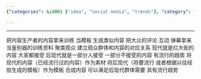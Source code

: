 ```yaml
---
{"categories": &id001 ["idea", "social media", "trends"], "category": "Content Creation", "date": "2022-06-11 03:39:31", "description": "This passage explores the evolving trends in VTubers, focusing on the use of existing popular content as templates to generate similar content. The article emphasizes the importance of audience feedback and clustering viewers to understand preferences and match them with appropriate content, ultimately aiming for a blend of modern and post-modern content that appeals to the evolving audience and stays ahead of trends.", "tags": *id001, "title": "现代 后现代 Vtuber 流行趋势"}

---
```


------
把内容生产者的内容拿来训练 当模板 生成类似内容
把大众的评论 互动 弹幕拿来当鉴别器的训练资料 聚类观众 建立观众群体和内容的对应关系
现代就是烂大街的内容 大家都接受
后现代就是一部分人接受 一部分不接受的内容 有流行的趋势
将现代的内容（已经流行过的内容）作为素材 将后现代（将要流行 或者根据以往经验生成的模板）作为模板 合成内容 可以满足后现代群体需要 具有流行趋势
